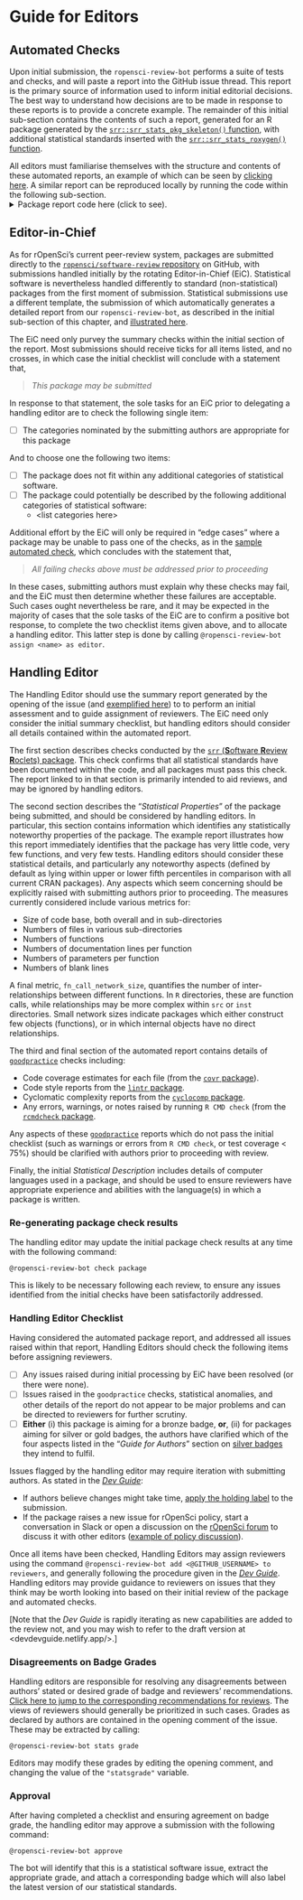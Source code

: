 
# Guide for Editors  {#pkgsubmission}

## Automated Checks

Upon initial submission, the `ropensci-review-bot` performs a suite of tests
and checks, and will paste a report into the GitHub issue thread. This report
is the primary source of information used to inform initial editorial
decisions. The best way to understand how decisions are to be made in response
to these reports is to provide a concrete example. The remainder of this
initial sub-section contains the contents of such a report, generated for
an R package generated by the [`srr::srr_stats_pkg_skeleton()`
function](https://ropensci-review-tools.github.io/srr/reference/srr_stats_pkg_skeleton.html),
with additional statistical standards inserted with the
[`srr::srr_stats_roxygen()`
function](https://ropensci-review-tools.github.io/srr/reference/srr_stats_roxygen.html).

All editors must familiarise themselves with the structure and contents of
these automated reports, an example of which can be seen by [clicking
here](https://github.com/ropensci/statistical-software-review-book/blob/main/scripts/pkgcheck-ex.md).
A similar report can be reproduced locally by running the code within the following sub-section.
<details>
<summary>Package report code here (click to see).</summary>
<p>

```r
library (srr)
library (pkgcheck)
path <- srr_stats_pkg_skeleton ()
srr_stats_roxygen (category = "regression",
                   filename = file.path (path, "R", "srr-standards.R"))
check <- pkgcheck (path)
md <- checks_to_markdown (check, render = TRUE)
```

</p>
</details>



## Editor-in-Chief

As for rOpenSci's current peer-review system, packages are submitted directly
to the [`ropensci/software-review`
repository](https://github.com/ropensci/software-review) on GitHub, with
submissions handled initially by the rotating Editor-in-Chief (EiC).
Statistical software is nevertheless handled differently to standard
(non-statistical) packages from the first moment of submission. Statistical
submissions use a different template, the submission
of which automatically generates a detailed report from our
`ropensci-review-bot`, as described in the initial sub-section of this chapter,
and [illustrated
here](https://github.com/ropensci/statistical-software-review-book/blob/main/scripts/pkgcheck-ex.md).

The EiC need only purvey the summary checks within the initial section of the
report. Most submissions should receive ticks for all items listed, and no
crosses, in which case the initial checklist will conclude with a statement that,

> *This package may be submitted*

In response to that statement, the sole tasks for an EiC prior to delegating
a handling editor are to check the following single item:

- [ ] The categories nominated by the submitting authors are appropriate for
  this package

And to choose one the following two items:

- [ ] The package does not fit within any additional categories of statistical
  software.
- [ ] The package could potentially be described by the following additional
  categories of statistical software:
    - \<list categories here\>


Additional effort by the EiC will only be required in "edge cases" where
a package may be unable to pass one of the checks, as in the [sample automated
check](https://github.com/ropensci/statistical-software-review-book/blob/main/scripts/pkgcheck-ex.md),
which concludes with the statement that,

> *All failing checks above must be addressed prior to proceeding*

In these cases, submitting authors must explain why these checks may fail, and
the EiC must then determine whether these failures are acceptable.
Such cases ought nevertheless be rare, and it may be expected in the majority
of cases that the sole tasks of the EiC are to confirm a positive bot response,
to complete the two checklist items given above, and to allocate a handling
editor. This latter step is done by calling `@ropensci-review-bot assign <name>
as editor`.



## Handling Editor {#pkgsub-handling-editor}

The Handling Editor should use the summary report generated by the opening of the
issue (and [exemplified
here](https://github.com/ropensci/statistical-software-review-book/blob/main/scripts/pkgcheck-ex.md))
to to perform an initial assessment and to guide assignment of reviewers. The EiC need only
consider the initial summary checklist, but handling editors should consider all
details contained within the automated report.

The first section describes checks conducted by the [`srr` (**S**oftware
**R**eview **R**oclets) package](https://github.com/ropensci-review-tools/srr).
This check confirms that all statistical standards have been documented within
the code, and all packages must pass this check. The report linked to in that
section is primarily intended to aid reviews, and may be ignored by handling
editors.

The second section describes the "*Statistical Properties*" of the package
being submitted, and should be considered by handling editors. In particular,
this section contains information which identifies any statistically noteworthy
properties of the package. The example report illustrates how this report
immediately identifies that the package has very little code, very few
functions, and very few tests. Handling editors should consider these
statistical details, and particularly any noteworthy aspects (defined by
default as lying within upper or lower fifth percentiles in comparison with all
current CRAN packages). Any aspects which seem concerning should be explicitly
raised with submitting authors prior to proceeding. The measures currently
considered include various metrics for:

- Size of code base, both overall and in sub-directories
- Numbers of files in various sub-directories
- Numbers of functions
- Numbers of documentation lines per function
- Numbers of parameters per function
- Numbers of blank lines

A final metric, `fn_call_network_size`, quantifies the number of
inter-relationships between different functions. In `R` directories, these are
function calls, while relationships may be more complex within `src` or `inst`
directories. Small network sizes indicate packages which either construct few
objects (functions), or in which internal objects have no direct relationships.

The third and final section of the automated report contains details of
[`goodpractice`](https://github.com/MangoTheCat/goodpractice) checks including:

- Code coverage estimates for each file (from the [`covr`
  package](https://github.com/r-lib/covr)).
- Code style reports from the [`lintr`
  package](https://github.com/jimhester/lintr).
- Cyclomatic complexity reports from the [`cyclocomp`
  package](https://github.com/MangoTheCat/cyclocomp).
- Any errors, warnings, or notes raised by running `R CMD check` (from the
  [`rcmdcheck` package](https://github.com/r-lib/rcmdcheck).

Any aspects of these
[`goodpractice`](https://github.com/MangoTheCat/goodpractice) reports which do
not pass the initial checklist (such as warnings or errors from `R CMD check`,
or test coverage < 75%) should be clarified with authors prior to proceeding
with review.

Finally, the initial *Statistical Description* includes details of computer
languages used in a package, and should be used to ensure reviewers have
appropriate experience and abilities with the language(s) in which a package is
written.

### Re-generating package check results

The handling editor may update the initial package check results at any time
with the following command:

```
@ropensci-review-bot check package
```

This is likely to be necessary following each review, to ensure any issues
identified from the initial checks have been satisfactorily addressed.


### Handling Editor Checklist

Having considered the automated package report, and addressed all
issues raised within that report, Handling Editors should check the following items 
before assigning reviewers.

- [ ] Any issues raised during initial processing by EiC have been resolved (or
  there were none).
- [ ] Issues raised in the `goodpractice` checks, statistical anomalies, and other
  details of the report do not appear to be major problems and can be directed to
  reviewers for further scrutiny.
- [ ] **Either** (i) this package is aiming for a bronze badge, **or**, (ii)
  for packages aiming for silver or gold badges, the authors have clarified
  which of the four aspects listed in the "*Guide for Authors*" section on
  [silver badges](#pkgdev-silver) they intend to fulfil.

Issues flagged by the handling editor may
require iteration with submitting authors. As stated in the 
[*Dev Guide*](https://devguide.ropensci.org/editorguide.html#upon-submission):

- If authors believe changes might take time, [apply the holding
  label](#policiesreviewprocess) to the submission.
- If the package raises a new issue for rOpenSci policy, start a conversation
  in Slack or open a discussion on the [rOpenSci
  forum](https://discuss.ropensci.org/) to discuss it with other editors
  ([example of policy
  discussion](https://discuss.ropensci.org/t/overlap-policy-for-package-onboarding/368)).

Once all items have been checked, Handling Editors may assign reviewers using
the command `@ropensci-review-bot add <@GITHUB_USERNAME> to reviewers`, and generally
following the procedure given in the [*Dev
Guide*](https://devguide.ropensci.org/editorguide.html#look-for-and-assign-reviewers).
Handling editors may provide guidance to reviewers on issues that they think may be worth
looking into based on their initial review of the package and automated checks.

[Note that the *Dev Guide* is rapidly iterating as new capabilities are added to the review not,
and you may wish to refer to the draft version at <devdevguide.netlify.app/>.]

### Disagreements on Badge Grades

Handling editors are responsible for resolving any disagreements between
authors' stated or desired grade of badge and reviewers' recommendations.
[Click here to jump to the corresponding recommendations for
reviews](#disagreement-with-authors-intentions). The views of reviewers should
generally be prioritized in such cases. Grades as declared by authors are
contained in the opening comment of the issue. These may be extracted by
calling:

```
@ropensci-review-bot stats grade
```

Editors may modify these grades by editing the opening comment, and changing
the value of the `"statsgrade"` variable.

### Approval

After having completed a checklist and ensuring agreement on badge grade, the
handling editor may approve a submission with the following command:

```
@ropensci-review-bot approve
```

The bot will identify that this is a statistical software issue, extract the
appropriate grade, and attach a corresponding badge which will also label the
latest version of our statistical standards.
